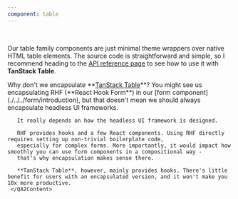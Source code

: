 ```yaml
---
component: table
---
```

<QuickDemoSection />


<VersatileTabs2 defaultValue="table-default-demo" compact>
  <VersatileTabs2Content value="table-default-demo" demoId="table-default-demo" showCode={false} />
</VersatileTabs2>


<br />


Our table family components are just minimal theme wrappers over native HTML table elements.
The source code is straightforward and simple, so I recommend heading to the [API reference page](./../api)
to see how to use it with **TanStack Table**.


<QASection />
<QA2>
  <QA2Item >
    <QA2Trigger>Why don't we encapsulate **<u>TanStack Table</u>**?</QA2Trigger>
     <QA2Content>
       You might see us encapsulating RHF (**React Hook Form**) in our [form component](./../../form/introduction),
       but that doesn't mean we should always encapsulate headless UI frameworks.

       It really depends on how the headless UI framework is designed.

       RHF provides hooks and a few React components. Using RHF directly requires setting up non-trivial boilerplate code,
       especially for complex forms. More importantly, it would impact how smoothly you can use form components in a compositional way -
       that's why encapsulation makes sense there.

       **TanStack Table**, however, mainly provides hooks. There's little benefit for users with an encapsulated version, and it won't make you 10x more productive.
     </QA2Content>
   </QA2Item>
</QA2>
